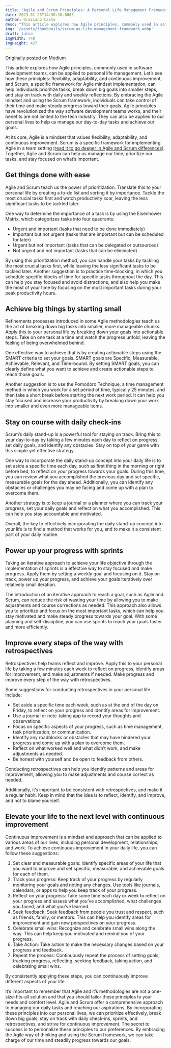 ```yaml
---
title: "Agile and Scrum Principles: A Personal Life Management Framework"
date: 2023-01-25T14:58:16.000Z
author: Graziano Casto
desc: "This article explores how Agile principles, commonly used in software development teams, can be applied to personal life management. Let’s see how these principles: flexibility, adaptability, and continuous improvement, and Scrum, a specific framework for Agile mindset implementation, can help individuals prioritize tasks, break down big goals into smaller steps, and stay on track with daily and weekly reflections."
img: '/assets/thumbnails/scrum-as-life-management-framework.webp'
draft: false
imgWidth: 740
imgHeight: 427
---
```


[Originally posted on Medium](https://medium.com/@graziano-casto/agile-and-scrum-principles-a-personal-life-management-framework-be757dddcb43)

This article explores how Agile principles, commonly used in software development teams, can be applied to personal life management. Let’s see how these principles: flexibility, adaptability, and continuous improvement, and Scrum, a specific framework for Agile mindset implementation, can help individuals prioritize tasks, break down big goals into smaller steps, and stay on track with daily and weekly reflections. By embracing the Agile mindset and using the Scrum framework, individuals can take control of their time and make steady progress toward their goals.
Agile principles have revolutionized the way software development teams works, and their benefits are not limited to the tech industry. They can also be applied to our personal lives to help us manage our day-to-day tasks and achieve our goals.

At its core, Agile is a mindset that values flexibility, adaptability, and continuous improvement. Scrum is a specific framework for implementing Agile in a team setting [(read it to go deeper in Agile and Scrum differences)](https://graziano-casto.medium.com/unleashing-the-power-of-agile-understanding-the-difference-between-agile-mindset-and-scrum-e44a6da8be5e). Together, Agile and Scrum can help us manage our time, prioritize our tasks, and stay focused on what’s important.

## Get things done with ease

Agile and Scrum teach us the power of prioritization. Translate this to your personal life by creating a to-do list and sorting it by importance. Tackle the most crucial tasks first and watch productivity soar, leaving the less significant tasks to be tackled later.

One way to determine the importance of a task is by using the Eisenhower Matrix, which categorizes tasks into four quadrants:

- Urgent and important (tasks that need to be done immediately)
- Important but not urgent (tasks that are important but can be scheduled for later)
- Urgent but not important (tasks that can be delegated or outsourced)
- Not urgent and not important (tasks that can be eliminated)

By using this prioritization method, you can handle your tasks by tackling the most crucial tasks first, while leaving the less significant tasks to be tackled later. Another suggestion is to practice time-blocking, in which you schedule specific blocks of time for specific tasks throughout the day. This can help you stay focused and avoid distractions, and also help you make the most of your time by focusing on the most important tasks during your peak productivity hours.

## Achieve big things by starting small

Refinements processes introduced in some Agile methodologies teach us the art of breaking down big tasks into smaller, more manageable chunks. Apply this to your personal life by breaking down your goals into actionable steps. Take on one task at a time and watch the progress unfold, leaving the feeling of being overwhelmed behind.

One effective way to achieve that is by creating actionable steps using the SMART criteria to set your goals. SMART goals are Specific, Measurable, Achievable, Relevant, and Time-bound. By setting SMART goals, you can clearly define what you want to achieve and create actionable steps to reach those goals.

Another suggestion is to use the Pomodoro Technique, a time management method in which you work for a set period of time, typically 25 minutes, and then take a short break before starting the next work period. It can help you stay focused and increase your productivity by breaking down your work into smaller and even more manageable items.

## Stay on course with daily check-ins 

Scrum’s daily stand-up is a powerful tool for staying on track. Bring this to your day-to-day by taking a few minutes each day to reflect on progress, set daily goals, and identify any obstacles. Stay on top of your game with this simple yet effective strategy.

One way to incorporate the daily stand-up concept into your daily life is to set aside a specific time each day, such as first thing in the morning or right before bed, to reflect on your progress towards your goals. During this time, you can review what you accomplished the previous day and set specific, measurable goals for the day ahead. Additionally, you can identify any obstacles or challenges you may be facing and come up with a plan to overcome them.

Another strategy is to keep a journal or a planner where you can track your progress, set your daily goals and reflect on what you accomplished. This can help you stay accountable and motivated.

Overall, the key to effectively incorporating the daily stand-up concept into your life is to find a method that works for you, and to make it a consistent part of your daily routine.

## Power up your progress with sprints

Taking an iterative approach to achieve your life objective through the implementation of sprints is a effective way to stay focused and make progress. Apply them by setting a weekly goal and focusing on it. Stay on track, power up your progress, and achieve your goals iteratively over relatively small iteration.

The introduction of an iterative approach to reach a goal, such as Agile and Scrum, can reduce the risk of wasting your time by allowing you to make adjustments and course corrections as needed. This approach also allows you to prioritize and focus on the most important tasks, which can help you stay motivated and make steady progress towards your goal. With some planning and self-discipline, you can use sprints to reach your goals faster and more efficiently.

## Improve every steps of the way with retrospectives

Retrospectives help teams reflect and improve. Apply this to your personal life by taking a few minutes each week to reflect on progress, identify areas for improvement, and make adjustments if needed. Make progress and improve every step of the way with retrospectives.

Some suggestions for conducting retrospectives in your personal life include:

- Set aside a specific time each week, such as at the end of the day on Friday, to reflect on your progress and identify areas for improvement.
- Use a journal or note-taking app to record your thoughts and observations.
- Focus on specific aspects of your progress, such as time management, task prioritization, or communication.
- Identify any roadblocks or obstacles that may have hindered your progress and come up with a plan to overcome them.
- Reflect on what worked well and what didn’t work, and make adjustments as needed.
- Be honest with yourself and be open to feedback from others.

Conducting retrospectives can help you identify patterns and areas for improvement, allowing you to make adjustments and course correct as needed.

Additionally, it’s important to be consistent with retrospectives, and make it a regular habit. Keep in mind that the idea is to reflect, identify, and improve, and not to blame yourself.

## Elevate your life to the next level with continuous improvement

Continuous improvement is a mindset and approach that can be applied to various areas of our lives, including personal development, relationships, and work. To achieve continuous improvement in your daily life, you can follow these suggestions:

1. Set clear and measurable goals: Identify specific areas of your life that you want to improve and set specific, measurable, and achievable goals for each of them.
2. Track your progress: Keep track of your progress by regularly monitoring your goals and noting any changes. Use tools like journals, calendars, or apps to help you keep track of your progress.
3. Reflect on your progress: Take some time each day or week to reflect on your progress and assess what you’ve accomplished, what challenges you faced, and what you’ve learned.
4. Seek feedback: Seek feedback from people you trust and respect, such as friends, family, or mentors. This can help you identify areas for improvement and gain new perspectives on your progress.
5. Celebrate small wins: Recognize and celebrate small wins along the way. This can help keep you motivated and remind you of your progress.
6. Take Action: Take action to make the necessary changes based on your progress and feedback.
7. Repeat the process: Continuously repeat the process of setting goals, tracking progress, reflecting, seeking feedback, taking action, and celebrating small wins.

By consistently applying these steps, you can continuously improve different aspects of your life.

It’s important to remember that Agile and it’s methodologies are not a one-size-fits-all solution and that you should tailor these principles to your needs and comfort level. Agile and Scrum offer a comprehensive approach to managing our daily tasks and reaching our aspirations. By incorporating these principles into our personal lives, we can prioritize effectively, break down big goals, stay on track with daily check-ins, sprints, and retrospectives, and strive for continuous improvement. The secret to success is to personalize these principles to our preferences. By embracing the Agile way of thinking and using the Scrum framework, we can take charge of our time and steadily progress towards our goals.

